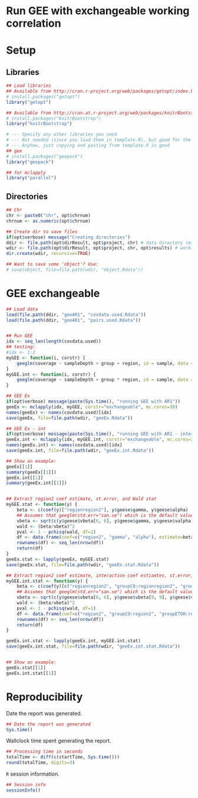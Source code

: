 Run GEE with exchangeable working correlation
=============================================

# Setup

## Libraries

```r
## Load libraries
## Available from http://cran.r-project.org/web/packages/getopt/index.html
# install.packages("getopt")
library("getopt")

## Available from http://cran.at.r-project.org/web/packages/knitrBootstrap/index.html
# install.packages("knitrBootstrap")
library("knitrBootstrap")

# --- Specify any other libraries you need
# --- Not needed (since you load them in template.R), but good for the report
# --- Anyhow, just copying and pasting from template.R is good
## gee
# install.packages("geepack")
library("geepack")

## for mclapply
library("parallel")
```

## Directories

```r
## Chr
chr <- paste0("chr", opt$chrnum)
chrnum <- as.numeric(opt$chrnum)

## Create dir to save files
if(opt$verbose) message("Creating directories")
ddir <- file.path(opt$dirResult, opt$project, chr) # data directory (might change say if step2 uses the results from step2)
wdir <- file.path(opt$dirResult, opt$project, chr, opt$results) # working dir
dir.create(wdir, recursive=TRUE)

## Want to save some 'object'? Use:
# save(object, file=file.path(wdir, "object.Rdata"))
```


# GEE exchangeable


```r
## Load data
load(file.path(ddir, "geeAR1", "covdata.used.Rdata"))
load(file.path(ddir, "geeAR1", "pairs.used.Rdata"))


## Run GEE
idx <- seq_len(length(covdata.used))
## testing:
#idx <- 1:2
myGEE <- function(i, corstr) {
	geeglm(coverage ~ sampleDepth + group + region, id = sample, data = covdata.used[[i]], family = gaussian, corstr = corstr)
}
myGEE.int <- function(i, corstr) {
	geeglm(coverage ~ sampleDepth + group * region, id = sample, data = covdata.used[[i]], family = gaussian, corstr = corstr)
}

## GEE Ex
if(opt$verbose) message(paste(Sys.time(), "running GEE with AR1"))
geeEx <- mclapply(idx, myGEE, corstr="exchangeable", mc.cores=20)
names(geeEx) <- names(covdata.used)[idx]
save(geeEx, file=file.path(wdir, "geeEx.Rdata"))

## GEE Ex - int
if(opt$verbose) message(paste(Sys.time(), "running GEE with AR1 - interaction"))
geeEx.int <- mclapply(idx, myGEE.int, corstr="exchangeable", mc.cores=20)
names(geeEx.int) <- names(covdata.used)[idx]
save(geeEx.int, file=file.path(wdir, "geeEx.int.Rdata"))

## Show an example:
geeEx[[1]]
summary(geeEx[[1]])
geeEx.int[[1]]
summary(geeEx.int[[1]])


## Extract region2 coef estimate, st.error, and Wald stat
myGEE.stat <- function(y) {
	beta <- c(coef(y)["regionregion2"], y$geese$gamma, y$geese$alpha)
	## Assumes that geeglm(std.err="san.se") which is the default value
	vbeta <- sqrt(c(y$geese$vbeta[6, 6], y$geese$gamma, y$geese$valpha))
	wald <- (beta/vbeta)^2
	pval <- 1 - pchisq(wald, df=1)
	df <- data.frame(coef=c("region2", "gamma", "alpha"), estimate=beta, stderr=vbeta, wald=wald, pval=pval)
	rownames(df) <- seq_len(nrow(df))
	return(df)
}
geeEx.stat <- lapply(geeEx, myGEE.stat)
save(geeEx.stat, file=file.path(wdir, "geeEx.stat.Rdata"))

## Extract region2 coef estimate, interaction coef estiamtes, st.error, and Wald stat
myGEE.int.stat <- function(y) {
	beta <- c(coef(y)[c("regionregion2", "groupCO:regionregion2", "groupETOH:regionregion2")], y$geese$gamma, y$geese$alpha)
	## Assumes that geeglm(std.err="san.se") which is the default value
	vbeta <- sqrt(c(y$geese$vbeta[6, 6], y$geese$vbeta[9, 9], y$geese$vbeta[10, 10], y$geese$vgamma, y$geese$valpha))
	wald <- (beta/vbeta)^2
	pval <- 1 - pchisq(wald, df=1)
	df <- data.frame(coef=c("region2", "groupCO:region2", "groupETOH:region2", "gamma", "alpha"), estimate=beta, stderr=vbeta, wald=wald, pval=pval)
	rownames(df) <- seq_len(nrow(df))
	return(df)
}

geeEx.int.stat <- lapply(geeEx.int, myGEE.int.stat)
save(geeEx.int.stat, file=file.path(wdir, "geeEx.int.stat.Rdata"))


## Show an example:
geeEx.stat[[1]]
geeEx.int.stat[[1]]
```










# Reproducibility

Date the report was generated.

```r
## Date the report was generated
Sys.time()
```

Wallclock time spent generating the report.

```r
## Processing time in seconds
totalTime <- diff(c(startTime, Sys.time()))
round(totalTime, digits=3)
```

`R` session information.

```r
## Session info
sessionInfo()
```
